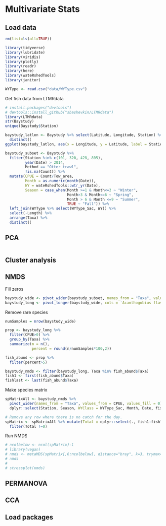 # Multivariate Stats

## Load data
```r
rm(list=ls(all=TRUE))

library(tidyverse)
library(lubridate)
library(viridis)
library(plotly)
library(readr)
library(here)
library(wateRshedTools)
library(janitor)

WYType <- read.csv("data/WYType.csv")
```

Get fish data from LTMRdata
```r
# install.packages("devtools")
# devtools::install_github("sbashevkin/LTMRdata")
library(LTMRdata)
str(Baystudy)
unique(Baystudy$Station)

baystudy_latlon <- Baystudy %>% select(Latitude, Longitude, Station) %>%
  distinct()
ggplot(baystudy_latlon, aes(x = Longitude, y = Latitude, label = Station)) + geom_point() + geom_text()

baystudy_subset <- Baystudy %>% 
  filter(Station %in% c(101, 320, 428, 805),
         year(Date) > 2014,
         Method == "Otter trawl",
         !is.na(Count)) %>%
  mutate(CPUE = Count/Tow_area,
         Month = as.numeric(month(Date)),
         WY = wateRshedTools::wtr_yr(Date),
         Season = case_when(Month >=1 & Month<=3 ~ "Winter",
                            Month>3 & Month<=6 ~ "Spring",
                            Month > 6 & Month <=9 ~ "Summer",
                            TRUE ~ "Fall")) %>%
  left_join(WYType %>% select(WYType_Sac, WY)) %>%
  select(-Length) %>%
  arrange(Taxa) %>%
  distinct()
```

## PCA
```r

```

## Cluster analysis


## NMDS

Fill zeros
```r
baystudy_wide <- pivot_wider(baystudy_subset, names_from = "Taxa", values_from = CPUE, values_fill = 0)
baystudy_long <- pivot_longer(baystudy_wide, cols = `Acanthogobius flavimanus`:`Tridentiger trigonocephalus`, values_to = "CPUE", names_to = "Taxa")
```

Remove rare species
```r
numSamples = nrow(baystudy_wide)

prop <- baystudy_long %>%
  filter(CPUE>0) %>%
  group_by(Taxa) %>%
  summarize(n = n(),
            percent = round(n/numSamples*100,2))

fish_abund <- prop %>%
  filter(percent>5) 

baystudy_nmds <- filter(baystudy_long, Taxa %in% fish_abund$Taxa)
fish1 <- first(fish_abund$Taxa)
fishlast <- last(fish_abund$Taxa)
```

Make species matrix
```r
spMatrixAll <- baystudy_nmds %>% 
  pivot_wider(names_from = "Taxa", values_from = CPUE, values_fill = 0) %>%
  dplyr::select(Station, Season, WYClass = WYType_Sac, Month, Date, fish1:fishlast) 

# Remove any row where there is no catch for the day.
spMatrix <- spMatrixAll %>% mutate(Total = dplyr::select(., fish1:fishlast) %>%  rowSums(na.rm = TRUE)) %>%
  filter(Total !=0)
```

Run NMDS
```r
# ncolbelow <- ncol(spMatrix)-1
# library(vegan)
# nmds <- metaMDS(spMatrix[,6:ncolbelow], distance="bray", k=3, trymax=400, autotransform = FALSE)
# nmds
# 
# stressplot(nmds)
```

## PERMANOVA
## CCA





## Load packages

